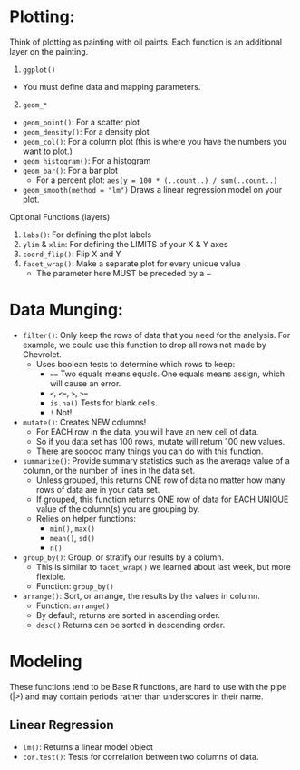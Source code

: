 # Plotting:

Think of plotting as painting with oil paints. Each function is an additional layer on the painting.

1. `ggplot()`
  - You must define data and mapping parameters.
2. `geom_*`
  - `geom_point()`: For a scatter plot
  - `geom_density()`: For a density plot
  - `geom_col()`: For a column plot (this is where you have the numbers you want to plot.)
  - `geom_histogram()`: For a histogram
  - `geom_bar()`: For a bar plot
    - For a percent plot: `aes(y = 100 * (..count..) / sum(..count..)`
  - `geom_smooth(method = "lm")` Draws a linear regression model on your plot.

Optional Functions (layers)

1. `labs()`: For defining the plot labels
2. `ylim` & `xlim`: For defining the LIMITS of your X & Y axes
3. `coord_flip()`: Flip X and Y
4. `facet_wrap()`: Make a separate plot for every unique value
   - The parameter here MUST be preceded by a ~



# Data Munging:

- `filter()`: Only keep the rows of data that you need for the analysis. For example, we could use this function to drop all rows not made by Chevrolet.
    - Uses boolean tests to determine which rows to keep:
        - `==` Two equals means equals. One equals means assign, which will cause an error.
        - `<`, `<=`, `>`, `>=`
        - `is.na()` Tests for blank cells.
        - `!` Not!
- `mutate()`: Creates NEW columns!
    - For EACH row in the data, you will have an new cell of data.
    - So if you data set has 100 rows, mutate will return 100 new values.
    - There are sooooo many things you can do with this function.
- `summarize()`: Provide summary statistics such as the average value of a column, or the number of lines in the data set.
    - Unless grouped, this returns ONE row of data no matter how many rows of data are in your data set.
    - If grouped, this function returns ONE row of data for EACH UNIQUE value of the column(s) you are grouping by.
    - Relies on helper functions:
        - `min()`, `max()`
        - `mean()`, `sd()`
        - `n()`
- `group_by()`: Group, or stratify our results by a column. 
    - This is similar to `facet_wrap()` we learned about last week, but more flexible.
    - Function: `group_by()`
- `arrange()`: Sort, or arrange, the results by the values in column.
    - Function: `arrange()`
    - By default, returns are sorted in ascending order.
    - `desc()` Returns can be sorted in descending order.



# Modeling

These functions tend to be Base R functions, are hard to use with the pipe (|>) and may contain periods rather than underscores in their name.

## Linear Regression

- `lm()`: Returns a linear model object
- `cor.test()`: Tests for correlation between two columns of data.